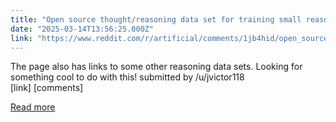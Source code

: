 ```yaml
---
title: "Open source thought/reasoning data set for training small reasoning models"
date: "2025-03-14T13:56:25.000Z"
link: "https://www.reddit.com/r/artificial/comments/1jb4hid/open_source_thoughtreasoning_data_set_for/"
---
```


The page also has links to some other reasoning data sets. Looking for something cool to do with this!
    submitted by    /u/jvictor118  
 [link]   [comments]

[Read more](https://www.reddit.com/r/artificial/comments/1jb4hid/open_source_thoughtreasoning_data_set_for/)
